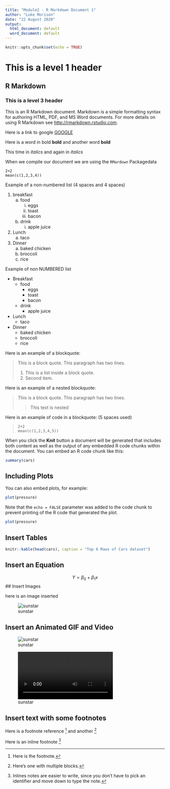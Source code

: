 ```yaml
---
title: "Module2 - R Markdown Document 1"
author: "Luke Morison"
date: "22 August 2020"
output:
  html_document: default
  word_document: default
---
```


```r
knitr::opts_chunk$set(echo = TRUE)
```
# This is a level 1 header

## R Markdown

### This is a level 3 header

This is an R Markdown document. Markdown is a simple formatting syntax for authoring HTML, PDF, and MS Word documents. For more details on using R Markdown see <http://rmarkdown.rstudio.com>.

Here is a link to google [GOOGLE](http://google.com)

Here is a word in bold **bold** and another word __bold__

This time in *italics* and again in _italics_

When we compile our document we are using the `RMardown` Packagedata

```
2+2
mean(c(1,2,3,4))
```
Example of a non-numbered list (4 spaces and 4 spaces)

1. breakfast
    a. food
        i. eggs
        ii. toast
        iii. bacon
    b. drink
        i. apple juice
2. Lunch
    a. taco
3. Dinner
    a. baked chicken
    b. broccoli
    c. rice
    

Example of non NUMBERED list

*  Breakfast
    - food
        + eggs
        + toast
        + bacon
    - drink
        + apple juice
*  Lunch
    - taco
*  Dinner
    - baked chicken
    - broccoli
    - rice
    
Here is an example of a blockquote:

> This is a block quote. This
> paragraph has two lines.
>
> 1. This is a list inside a block quote.
> 2. Second item.

Here is an example of a nested blockquote:

> This is a block quote. This
> paragraph has two lines.
>
> > This text is nested


Here is an example of code in a blockquote: (5 spaces used)

>     2+2
>     mean(c(1,2,3,4,5))

When you click the **Knit** button a document will be generated that includes both content as well as the output of any embedded R code chunks within the document. You can embed an R code chunk like this:

```r
summary(cars)
```

## Including Plots

You can also embed plots, for example:

```r
plot(pressure)
```

Note that the `echo = FALSE` parameter was added to the code chunk to prevent printing of the R code that generated the plot.


```r
plot(pressure)
```

## Insert Tables


```r
knitr::kable(head(cars), caption = "Top 6 Rows of Cars dataset")

```


## Insert an Equation

$$ Y = \beta_0 + \beta_1x $$
## Insert Images

here is an image inserted

![sunstar](Sunstar\sunstar.png)

## Insert an Animated GIF and Video

![sunstar](sunstar\sunstar.gif)

![sunstar](sunstar\sunstar.mp4)


## Insert text with some footnotes

Here is a footnote reference [^1] and another [^longnote]

Here is an inline footnote ^[Inlines notes are easier to write, since you don't have to pick an identifier and move down to type the note.]

[^1]: Here is the footnote.
[^longnote]: Here's one with multiple blocks.
